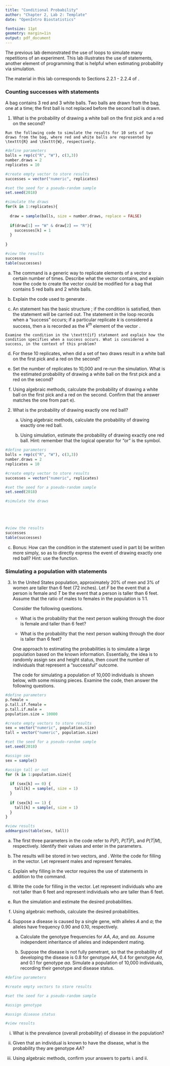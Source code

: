 ```yaml
---
title: "Conditional Probability"
author: "Chapter 2, Lab 2: Template"
date: "OpenIntro Biostatistics"

fontsize: 11pt
geometry: margin=1in
output: pdf_document
---
```


\begin{small}
	
	\textbf{Topics}
	\begin{itemize}
	  \item Definition of conditional probability
	  \item Simulation
	\end{itemize}
	
\end{small}

The previous lab demonstrated the use of \texttt{for} loops to simulate many repetitions of an experiment. This lab illustrates the use of \texttt{if} statements, another element of programming that is helpful when estimating probability via simulation. 

The material in this lab corresponds to Sections 2.2.1 - 2.2.4 of \textit{OpenIntro Biostatistics}.

### Counting successes with \texttt{if} statements

A bag contains 3 red and 3 white balls. Two balls are drawn from the bag, one at a time; the first ball is not replaced before the second ball is drawn.

  1. What is the probability of drawing a white ball on the first pick and a red on the second?
  
    Run the following code to simulate the results for 10 sets of two draws from the bag, where red and white balls are represented by \texttt{R} and \texttt{W}, respectively.
    
<!---
Change eval = FALSE to TRUE for the output to display in the knitted PDF.
--->
    
```r
#define parameters
balls = rep(c("R", "W"), c(3,3))
number.draws = 2
replicates = 10

#create empty vector to store results
successes = vector("numeric", replicates)

#set the seed for a pseudo-random sample
set.seed(2018)

#simulate the draws
for(k in 1:replicates){
  
  draw = sample(balls, size = number.draws, replace = FALSE)
  
  if(draw[1] == "W" & draw[2] == "R"){
    successes[k] = 1
  }
  
}

#view the results
successes
table(successes)
```

  a) The \texttt{rep(x, times)} command is a generic way to replicate elements of a vector \texttt{x} a certain number of times. Describe what the vector \texttt{balls} contains, and explain how the code to create the vector could be modified for a bag that contains 5 red balls and 2 white balls.
  
  
  
  
  
  
  b) Explain the code used to generate \texttt{draw}.
  
  
  
  
  
  
  c) An \texttt{if} statement has the basic structure \texttt{if( condition ) \{ statement \} }; if the condition is satisfied, then the statement will be carried out. The \texttt{if} statement in the loop records when a "success" occurs; if a particular replicate $k$ is considered a success, then a \texttt{1} is recorded as the $k^{th}$ element of the vector \texttt{successes}.
  
    Examine the condition in the \texttt{if} statement and explain how the condition specifies when a success occurs. What is considered a success, in the context of this problem?
    
    
    
    
    
    
  d) For these 10 replicates, when did a set of two draws result in a white ball on the first pick and a red on the second?
  
  
  
  
  
  
  e) Set the number of replicates to 10,000 and re-run the simulation. What is the estimated probability of drawing a white ball on the first pick and a red on the second?
  
  
  
  
  
  
  f) Using algebraic methods, calculate the probability of drawing a white ball on the first pick and a red on the second. Confirm that the answer matches the one from part e).






\newpage

2. What is the probability of drawing exactly one red ball?

    a) Using algebraic methods, calculate the probability of drawing exactly one red ball.
  
  
  
  
  
    b) Using simulation, estimate the probability of drawing exactly one red ball. Hint: remember that the logical operator for "or" is the \texttt{|} symbol.

<!---
Change eval = FALSE to TRUE for the output to display in the knitted PDF.
--->
  
```r
#define parameters
balls = rep(c("R", "W"), c(3,3))
number.draws = 2
replicates = 10

#create empty vector to store results
successes = vector("numeric", replicates)

#set the seed for a pseudo-random sample
set.seed(2018)

#simulate the draws





#view the results
successes
table(successes)
```  
  
  
  
  
  c) Bonus: How can the condition in the \texttt{if} statement used in part b) be written more simply, so as to directly express the event of drawing exactly one red ball? Hint: use the \texttt{sum()} function.






\newpage

### Simulating a population with \texttt{if} statements

3. In the United States population, approximately 20\% of men and 3\% of women are taller than 6 feet (72 inches). Let $F$ be the event that a person is female and $T$ be the event that a person is taller than 6 feet. Assume that the ratio of males to females in the population is 1:1. 

    Consider the following questions.
    
      - What is the probability that the next person walking through the door is female and taller than 6 feet?
      
      - What is the probability that the next person walking through the door is taller than 6 feet?
      
    One approach to estimating the probabilities is to simulate a large population based on the known information. Essentially, the idea is to randomly assign sex and height status, then count the number of individuals that represent a "successful" outcome.
    
    The code for simulating a population of 10,000 individuals is shown below, with some missing pieces.  Examine the code, then answer the following questions.
    
<!---
Once the code is complete, change eval = FALSE to TRUE for the output to display in the knitted PDF.
--->

```r
#define parameters
p.female = 
p.tall.if.female = 
p.tall.if.male = 
population.size = 10000

#create empty vectors to store results
sex = vector("numeric", population.size)
tall = vector("numeric", population.size)

#set the seed for a pseudo-random sample
set.seed(2018)

#assign sex
sex = sample()

#assign tall or not
for (k in 1:population.size){
  
  if (sex[k] == 0) {
    tall[k] = sample(, size = 1)
  }
  
  if (sex[k] == 1) {
    tall[k] = sample(, size = 1)
  }
}

#view results
addmargins(table(sex, tall))
```

   a) The first three parameters in the code refer to $P(F)$, $P(T|F)$, and $P(T|M)$, respectively. Identify their values and enter in the parameters.
   
   
   
   
   
      
   b) The results will be stored in two vectors, \texttt{sex} and \texttt{tall}. Write the code for filling in the \texttt{sex} vector. Let \texttt{0} represent males and \texttt{1} represent females.
   
   
   
   
   
      
  c) Explain why filling in the \texttt{tall} vector requires the use of \texttt{if} statements in addition to the \texttt{sample()} command.
  
  
  
  
  
       
  d) Write the code for filling in the \texttt{tall} vector. Let \texttt{0} represent individuals who are not taller than 6 feet and \texttt{1} represent individuals who are taller than 6 feet.
  
  
  
  
  
  
      
  e) Run the simulation and estimate the desired probabilities.
  
  
  
  
  
      
  f) Using algebraic methods, calculate the desired probabilities. 
  
  
  
  
  
  

\newpage
  
4. Suppose a disease is caused by a single gene, with alleles $A$ and $a$; the alleles have frequency 0.90 and 0.10, respectively.

    a) Calculate the genotype frequencies for $AA$, $Aa$, and $aa$. Assume independent inheritance of alleles and independent mating.
    


    
    
  
    b) Suppose the disease is not fully penetrant, so that the probability of developing the disease is 0.8 for genotype $AA$, 0.4 for genotype $Aa$, and 0.1 for genotype $aa$. Simulate a population of 10,000 individuals, recording their genotype and disease status. 
    
```r
#define parameters

#create empty vectors to store results

#set the seed for a pseudo-random sample

#assign genotype

#assign disease status

#view results
```
    
      
  i. What is the prevalence (overall probability) of disease in the population?
      
  ii. Given that an individual is known to have the disease, what is the probability they are genotype $AA$? 
      
  iii. Using algebraic methods, confirm your answers to parts i. and ii.